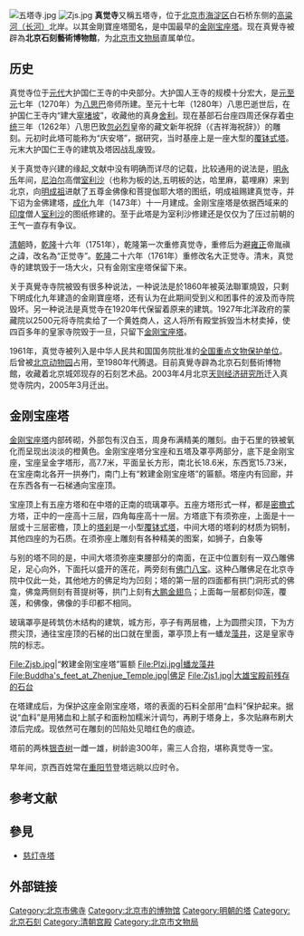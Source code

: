 {{Coord|39.944916|116.33035|type:landmark_region:CN-11_source:GoogleMaps|display=title}}
{{unreferenced|time=2012-2-16}} 
{{Otheruses|智者塔院|subject=[[北京|北京]][[海淀区|海淀区]]的真觉寺|other=位于[[浙江|浙江]][[天台县|天台县]]的真觉寺}}
[[File:五塔寺.jpg|thumb]]
[[File:Zjs.jpg|thumb]]
'''真觉寺'''又稱五塔寺，位于[[北京市|北京市]][[海淀区|海淀区]]白石桥东侧的[[长河|高粱河（长河）]]北岸。以其金剛寶座塔聞名，是中国最早的[[金刚宝座塔|金刚宝座塔]]。现在真覺寺被辟為'''北京石刻藝術博物館'''，为[[北京市文物局|北京市文物局]]直属单位。

==历史==
真觉寺位于[[元代|元代]]大护国仁王寺的中央部分。大护国人王寺的规模十分宏大，是[[元朝|元]][[至元_(忽必烈)|至元]]七年（1270年）为[[八思巴|八思巴]]帝师所建。至元十七年（1280年）八思巴逝世后，在护国仁王寺内“建大[[窣堵坡|窣堵坡]]”，收藏他的真身[[舍利|舍利]]。现在基部石台座四周还保存着[[中统|中统]]三年（1262年）八思巴致[[忽必烈|忽必烈]]皇帝的藏文新年祝辞（《吉祥海祝辞》）的雕刻。元初时此塔可能称为“庆安塔”，据研究，当时基座上是一座大型的[[覆钵式塔|覆钵式塔]]。元末大护国仁王寺的建筑及塔因战乱废毁。

关于真觉寺兴建的缘起,文献中没有明确而详尽的记载，比较通用的说法是，[[明|明]][[永乐|永乐]]年间，[[尼泊尔|尼泊尔]]高僧[[室利沙|室利沙]]（也称为板的达,五明板的达，哈里麻，葛哩麻）来到北京，向[[明成祖|明成祖]]进献了五尊金佛像和菩提伽耶大塔的图纸，明成祖赐建真觉寺，并下诏为金佛建塔，[[成化|成化]]九年（1473年）十一月建成。金刚宝座塔是依据西域来的[[印度|印度]]僧人[[室利沙|室利沙]]的图纸修建的。至于此塔是为室利沙修建还是仅仅为了压过前朝的王气一直存有争议。

[[清朝|清朝]]時，[[乾隆|乾隆]]十六年（1751年），乾隆第一次重修真觉寺，重修后为避[[雍正|雍正]]帝胤禛之諱，改名為“正觉寺”。[[乾隆|乾隆]]二十六年（1761年）重修改名大正觉寺。清末，真觉寺的建筑毁于一场大火，只有金刚宝座塔保留下来。

关于真覺寺寺院被毁有很多种说法，一种说法是於1860年被英法聯軍燒毀，只剩下明成化九年建造的金剛寶座塔，还有认为在此期间受到义和团事件的波及而寺院毁坏。另一种说法是真觉寺在1920年代保留着原来的建筑。1927年北洋政府的蒙藏院以2500元将寺院卖给了一个黄姓商人，这人将所有殿堂拆毁当木材卖掉，使四百多年的皇家寺院毁于一旦，只留下[[金刚宝座塔|金刚宝座塔]]。

1961年，真觉寺被列入是中华人民共和国国务院批准的[[全国重点文物保护单位|全国重点文物保护单位]]。后曾被[[北京动物园|北京动物园]]占用，至1980年代腾退。目前真覺寺辟為北京石刻藝術博物館，收藏着北京城郊现存的石刻艺术品。2003年4月北京[[天则经济研究所|天则经济研究所]]迁入真觉寺院内，2005年3月迁出。

==金刚宝座塔==
{{main|真觉寺金刚宝座}}
[[金刚宝座塔|金刚宝座塔]]内部砖砌，外部包有汉白玉，周身布满精美的雕刻。由于石里的铁被氧化而呈现出淡淡的橙黄色。金刚宝座塔分宝座和五塔及罩亭两部分，底下是金刚宝座，宝座呈金字塔形，高7.7米，平面呈长方形，南北长18.6米，东西宽15.73米，在宝座南北各开一拱券门，南门上有“敕建金刚宝座塔”的匾额。塔座内有回廊，并在东西各有一石梯通向宝座顶。

宝座顶上有五座方塔和在中塔的正南的琉璃罩亭。五座方塔形式一样，都是[[密檐式塔|密檐式]]方塔，正中的一座高十三层，四角每座高十一层。方塔底下有须弥座，上面是十一层或十三层密檐，顶上的[[塔刹|塔刹]]是一小型[[覆钵式塔|覆钵式塔]]，中间大塔的塔刹的材质为铜制，其他四座的为石质。在须弥座上雕刻有各种精美的图案，如狮子，白象等

与别的塔不同的是，中间大塔须弥座束腰部分的南面，在正中位置刻有一双凸雕佛足，足心向外，下面托以盛开的莲花，两旁刻有[[佛门八宝|佛门八宝]]。这种凸雕佛足在北京寺院中仅此一处，其他地方的佛足均为凹刻；塔的第一层的四面都有拱门洞形式的佛龛，佛龛两侧刻有菩提树等，拱门上刻有[[大鹏金翅鸟|大鹏金翅鸟]]；上面每一层都刻仰莲，覆莲，和佛像，佛像的手印都不相同。

玻璃罩亭是砖筑仿木结构的建筑，城方形，亭子有两层檐，上为圆攒尖顶，下为方攒尖顶，通往宝座顶的石梯的出口就在里面，罩亭顶上有一蟠龙[[藻井|藻井]]，这是皇家寺院的标志。

<gallery>
File:Zjsb.jpg|“敕建金刚宝座塔”匾额
File:Plzj.jpg|蟠龙藻井
File:Buddha's_feet_at_Zhenjue_Temple.jpg|佛足
File:Zjs1.jpg|大雄宝殿前残存的石台
</gallery>

在塔建成后，为保护这座金刚宝座塔，塔的表面的石料全部用“血料”保护起来。据说“血料”是用猪血和上腻子和面粉加糯米汁调匀，再刷于塔身上，多次贴麻布刷大漆后完成。现依然可在雕刻的凹陷处见暗红色的痕迹。

塔前的两株[[银杏|银杏树]]一雌一雄，树龄逾300年，需三人合抱，堪称真觉寺一宝。

早年间，京西百姓常在[[重阳节|重阳节]]登塔远眺以应时令。

==参考文献==
{{reflist}}

==參見==
*[[慈灯寺塔|慈灯寺塔]]

==外部链接==
{{commonscat|Zhenjue Temple}}

{{北京全国重点文物保护单位}}
[[Category:北京市佛寺|Category:北京市佛寺]]
[[Category:北京市的博物馆|Category:北京市的博物馆]]
[[Category:明朝的塔|Category:明朝的塔]]
[[Category:北京石刻|Category:北京石刻]]
[[Category:清朝宫殿|Category:清朝宫殿]]
[[Category:北京市文物局|Category:北京市文物局]]